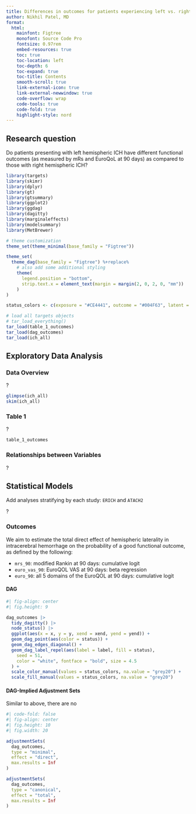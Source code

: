 ```yaml
---
title: Differences in outcomes for patients experiencing left vs. right hemisphere ICH
author: Nikhil Patel, MD
format:
  html: 
    mainfont: Figtree
    monofont: Source Code Pro
    fontsize: 0.97rem
    embed-resources: true
    toc: true
    toc-location: left
    toc-depth: 6
    toc-expand: true
    toc-title: Contents
    smooth-scroll: true
    link-external-icon: true
    link-external-newwindow: true
    code-overflow: wrap
    code-tools: true
    code-fold: true
    highlight-style: nord
---
```


::: {.callout-note icon="false"}
## Research question

Do patients presenting with left hemispheric ICH have different functional outcomes (as measured by mRs and EuroQoL at 90 days) as compared to those with right hemispheric ICH?

:::


```r
library(targets)
library(skimr)
library(dplyr)
library(gt)
library(gtsummary)
library(ggplot2)
library(ggdag)
library(dagitty)
library(marginaleffects)
library(modelsummary)
library(MetBrewer)

# theme customization
theme_set(theme_minimal(base_family = "Figtree"))

theme_set(
  theme_dag(base_family = "Figtree") %+replace%
    # also add some additional styling
    theme(
      legend.position = "bottom",
      strip.text.x = element_text(margin = margin(2, 0, 2, 0, "mm"))
    )
)

status_colors <- c(exposure = "#CE4441", outcome = "#004F63", latent = "grey80")

# load all targets objects
# tar_load_everything()
tar_load(table_1_outcomes)
tar_load(dag_outcomes)
tar_load(ich_all)

```

## Exploratory Data Analysis

### Data Overview

::: {.callout-warning title="Issues to Address"}

?

:::

```r

glimpse(ich_all)
skim(ich_all)

```


### Table 1

::: {.callout-warning title="Issues to Address"}

?

:::


```r

table_1_outcomes

```

### Relationships between Variables

::: {.callout-important title="Other Considerations"}

?

:::


## Statistical Models

::: {.callout-important title="Other Considerations"}

Add analyses stratifying by each study: `ERICH` and `ATACH2`

?

:::

### Outcomes

We aim to estimate the total direct effect of hemispheric laterality in intracerebral hemorrhage on the probability of a good functional outcome, as defined by the following:

* `mrs_90`: modified Rankin at 90 days: cumulative logit
* `euro_vas_90`: EuroQOL VAS at 90 days: beta regression
* `euro_90`: all 5 domains of the EuroQOL at 90 days: cumulative logit

#### DAG

```r
#| fig-align: center
#| fig.height: 9

dag_outcomes |>
  tidy_dagitty() |>
  node_status() |>
  ggplot(aes(x = x, y = y, xend = xend, yend = yend)) +
  geom_dag_point(aes(color = status)) +
  geom_dag_edges_diagonal() +
  geom_dag_label_repel(aes(label = label, fill = status),
    seed = 51,
    color = "white", fontface = "bold", size = 4.5
  ) +
  scale_color_manual(values = status_colors, na.value = "grey20") +
  scale_fill_manual(values = status_colors, na.value = "grey20")

```

#### DAG-Implied Adjustment Sets

Similar to above, there are no 

```r
#| code-fold: false
#| fig-align: center
#| fig.height: 10
#| fig.width: 20

adjustmentSets(
  dag_outcomes,
  type = "minimal",
  effect = "direct",
  max.results = Inf
)

adjustmentSets(
  dag_outcomes,
  type = "canonical",
  effect = "total",
  max.results = Inf
)

```
